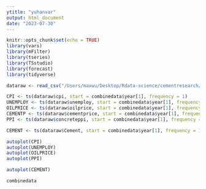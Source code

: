 ```yaml
---
ytitle: "yuhanvar"
output: html_document
date: "2023-07-30"
---
```


```r
knitr::opts_chunk$set(echo = TRUE)
library(vars)
library(mFilter)
library(tseries)
library(TSstudio)
library(forecast)
library(tidyverse)

```

```r
dataraw <- read_csv("/Users/maxwu/Desktop/Rdata-science/cementresearch/yuhanstuff/combinedata.csv")
```
```r
CPI <- ts(dataraw$cpi, start = combinedata$year[1], frequency = 1)
UNEMPLOY <- ts(dataraw$unemploy, start = combinedata$year[1], frequency = 1)
OILPRICE <- ts(dataraw$oilprice, start = combinedata$year[1], frequency = 1)
CEMENTP <- ts(dataraw$cementprice, start = combinedata$year[1], frequency = 1)
PPI <- ts(dataraw$concreteppi, start = combinedata$year[1], frequency = 1)

CEMENT <- ts(dataraw$Cement, start = combinedata$year[1], frequency = 1)
```

```r
autoplot(CPI)
autoplot(UNEMPLOY)
autoplot(OILPRICE)
autoplot(PPI)

autoplot(CEMENT)
```
```r
combinedata
```

